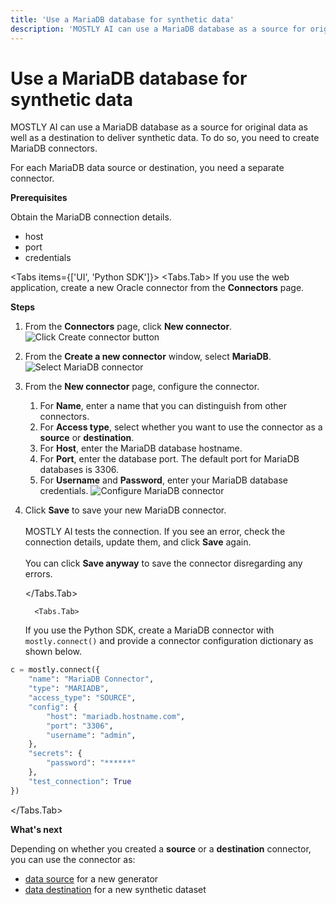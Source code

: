 ```yaml
---
title: 'Use a MariaDB database for synthetic data'
description: 'MOSTLY AI can use a MariaDB database as a source for original data as well as a destination to deliver synthetic data. To do so, you need to create MariaDB connectors.'
---
```



# Use a MariaDB database for synthetic data

MOSTLY AI can use a MariaDB database as a source for original data as well as a destination to deliver synthetic data. To do so, you need to create MariaDB connectors.

For each MariaDB data source or destination, you need a separate connector.

**Prerequisites**

Obtain the MariaDB connection details.

- host
- port
- credentials

<Tabs items={['UI', 'Python SDK']}>
<Tabs.Tab>
If you use the web application, create a new Oracle connector from the **Connectors** page.

**Steps**

1.  From the **Connectors** page, click **New connector**.
    <Image src="/docimages/connectors/create-connector-01-click.webp" alt="Click Create connector button" width={800} height={500} />
2.  From the **Create a new connector** window, select **MariaDB**.
    <Image src="/docimages/connectors/mariadb/create-connector-02-select-mariadb.webp" alt="Select MariaDB connector" width={800} height={500} />
3.  From the **New connector** page, configure the connector.
    1. For **Name**, enter a name that you can distinguish from other connectors.
    2. For **Access type**, select whether you want to use the connector as a **source** or **destination**.
    3. For **Host**, enter the MariaDB database hostname.
    4. For **Port**, enter the database port.
       <Callout type="info">The default port for MariaDB databases is 3306.</Callout>
    5. For **Username** and **Password**, enter your MariaDB database credentials.
       <Image src="/docimages/connectors/mariadb/create-connector-03-configure-mariadb.webp" alt="Configure MariaDB connector" width={300} height={500} />
4.  Click **Save** to save your new MariaDB connector.<br /><br />
    MOSTLY AI tests the connection. If you see an error, check the connection details, update them, and click **Save** again.<br /><br />
    You can click **Save anyway** to save the connector disregarding any errors.

       </Tabs.Tab>

          <Tabs.Tab>

    If you use the Python SDK, create a MariaDB connector with `mostly.connect()` and provide a connector configuration dictionary as shown below.

```python copy filename="python"
c = mostly.connect({
    "name": "MariaDB Connector",
    "type": "MARIADB",
    "access_type": "SOURCE",
    "config": {
        "host": "mariadb.hostname.com",
        "port": "3306",
        "username": "admin",
    },
    "secrets": {
        "password": "******"
    },
    "test_connection": True
})
```

</Tabs.Tab>
</Tabs>

**What's next**

Depending on whether you created a **source** or a **destination** connector, you can use the connector as:

- [data source](../use/data-source) for a new generator
- [data destination](../use/data-destination) for a new synthetic dataset
